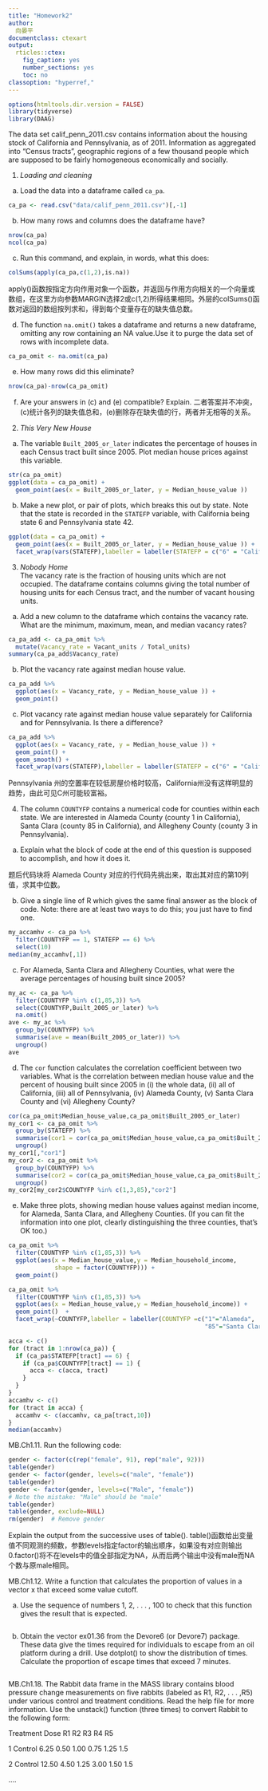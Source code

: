 ```yaml
---
title: "Homework2"
author:
  向晏平
documentclass: ctexart
output:
  rticles::ctex:
    fig_caption: yes
    number_sections: yes
    toc: no
classoption: "hyperref,"
---
```

```r
options(htmltools.dir.version = FALSE)
library(tidyverse)
library(DAAG)
```

The data set calif_penn_2011.csv contains information about the housing stock of California and Pennsylvania, as of 2011.  Information as aggregated into "Census tracts", geographic regions of a few thousand people which are supposed to be fairly homogeneous economically and socially.

1. _Loading and cleaning_
a. Load the data into a dataframe called `ca_pa`.

```r
ca_pa <- read.csv("data/calif_penn_2011.csv")[,-1]
```
b. How many rows and columns does the dataframe have?

```r
nrow(ca_pa)
ncol(ca_pa)
```

c. Run this command, and explain, in words, what this does:

```r
colSums(apply(ca_pa,c(1,2),is.na))
```

  apply()函数按指定方向作用对象一个函数，并返回与作用方向相关的一个向量或数组，在这里方向参数MARGIN选择2或c(1,2)所得结果相同。外层的colSums()函数对返回的数组按列求和，得到每个变量存在的缺失值总数。
  
d. The function `na.omit()` takes a dataframe and returns a new dataframe, omitting any row containing an NA value.Use it to purge the data set of rows with incomplete data.
    
```r
ca_pa_omit <- na.omit(ca_pa)
```
e. How many rows did this eliminate?

```r
nrow(ca_pa)-nrow(ca_pa_omit)
```

f. Are your answers in (c) and (e) compatible? Explain.
  二者答案并不冲突，(c)统计各列的缺失值总和，(e)删除存在缺失值的行，两者并无相等的关系。

2. _This Very New House_  
a. The variable `Built_2005_or_later` indicates the percentage of houses in each Census tract built since 2005.  Plot median house prices against this variable.

```r
str(ca_pa_omit)
ggplot(data = ca_pa_omit) + 
  geom_point(aes(x = Built_2005_or_later, y = Median_house_value ))
```

b. Make a new plot, or pair of plots, which breaks this out by state.  Note that the state is recorded in the `STATEFP` variable, with California being state 6 and Pennsylvania state 42.

```r
ggplot(data = ca_pa_omit) +
  geom_point(aes(x = Built_2005_or_later, y = Median_house_value )) +
  facet_wrap(vars(STATEFP),labeller = labeller(STATEFP = c("6" = "California","42" = "Pennsylvania")))
```

3. _Nobody Home_  
The vacancy rate is the fraction of housing units which are not occupied.  The dataframe contains columns giving the total number of housing units for each Census tract, and the number of vacant housing units.  
a. Add a new column to the dataframe which contains the vacancy rate.  What are the minimum, maximum, mean, and median vacancy rates?
    
```r
ca_pa_add <- ca_pa_omit %>%
  mutate(Vacancy_rate = Vacant_units / Total_units)
summary(ca_pa_add$Vacancy_rate)
```

b. Plot the vacancy rate against median house value.

```r
ca_pa_add %>%
  ggplot(aes(x = Vacancy_rate, y = Median_house_value )) +
  geom_point()
```

c. Plot vacancy rate against median house value separately for California and for Pennsylvania.  Is there a difference?

```r
ca_pa_add %>%
  ggplot(aes(x = Vacancy_rate, y = Median_house_value )) +
  geom_point() +
  geom_smooth() +
  facet_wrap(vars(STATEFP),labeller = labeller(STATEFP = c("6" = "California","42" = "Pennsylvania")))
```
Pennsylvania 州的空置率在较低房屋价格时较高，California州没有这样明显的趋势，由此可见C州可能较富裕。

4. The column `COUNTYFP` contains a numerical code for counties within each state.  We are interested in Alameda County (county 1 in California), Santa Clara (county 85 in California), and Allegheny County (county 3 in Pennsylvania).
a. Explain what the block of code at the end of this question is supposed to accomplish, and how it does it.

题后代码块将 Alameda County 对应的行代码先挑出来，取出其对应的第10列值，求其中位数。

b. Give a single line of R which gives the same final answer as the block of code.  Note: there are at least two ways to do this; you just have to find one.

```r
my_accamhv <- ca_pa %>%
  filter(COUNTYFP == 1, STATEFP == 6) %>%
  select(10)
median(my_accamhv[,1])
```

c. For Alameda, Santa Clara and Allegheny Counties, what were the average percentages of housing built since 2005?

```r
my_ac <- ca_pa %>% 
  filter(COUNTYFP %in% c(1,85,3)) %>%
  select(COUNTYFP,Built_2005_or_later) %>%
  na.omit()
ave <- my_ac %>%
  group_by(COUNTYFP) %>%
  summarise(ave = mean(Built_2005_or_later)) %>%
  ungroup()
ave
```

d. The `cor` function calculates the correlation coefficient between two variables.  What is the correlation between median house value and the percent of housing built since 2005 in (i) the whole data, (ii) all of California, (iii) all of Pennsylvania, (iv) Alameda County, (v) Santa Clara County and (vi) Allegheny County?

```r
cor(ca_pa_omit$Median_house_value,ca_pa_omit$Built_2005_or_later)
my_cor1 <- ca_pa_omit %>%
  group_by(STATEFP) %>%
  summarise(cor1 = cor(ca_pa_omit$Median_house_value,ca_pa_omit$Built_2005_or_later)) %>%
  ungroup()
my_cor1[,"cor1"]
my_cor2 <- ca_pa_omit %>%
  group_by(COUNTYFP) %>%
  summarise(cor2 = cor(ca_pa_omit$Median_house_value,ca_pa_omit$Built_2005_or_later)) %>%
  ungroup()
my_cor2[my_cor2$COUNTYFP %in% c(1,3,85),"cor2"]
```

e. Make three plots, showing median house values against median income, for Alameda, Santa Clara, and Allegheny Counties.  (If you can fit the information into one plot, clearly distinguishing the three counties, that's OK too.)

```r
ca_pa_omit %>%
  filter(COUNTYFP %in% c(1,85,3)) %>%
  ggplot(aes(x = Median_house_value,y = Median_household_income,
             shape = factor(COUNTYFP))) +
  geom_point()

ca_pa_omit %>%
  filter(COUNTYFP %in% c(1,85,3)) %>%
  ggplot(aes(x = Median_house_value,y = Median_household_income)) +
  geom_point()  +
  facet_wrap(~COUNTYFP,labeller = labeller(COUNTYFP =c("1"="Alameda",
                                                       "85"="Santa Clara","3"="Allegheny")))
```

```r
acca <- c()
for (tract in 1:nrow(ca_pa)) {
  if (ca_pa$STATEFP[tract] == 6) {
    if (ca_pa$COUNTYFP[tract] == 1) {
      acca <- c(acca, tract)
    }
  }
}
accamhv <- c()
for (tract in acca) {
  accamhv <- c(accamhv, ca_pa[tract,10])
}
median(accamhv)
```

MB.Ch1.11. Run the following code:
```r
gender <- factor(c(rep("female", 91), rep("male", 92)))
table(gender)
gender <- factor(gender, levels=c("male", "female"))
table(gender)
gender <- factor(gender, levels=c("Male", "female"))
# Note the mistake: "Male" should be "male"
table(gender)
table(gender, exclude=NULL)
rm(gender)  # Remove gender
```
Explain the output from the successive uses of table().
table()函数给出变量值不同观测的频数，参数levels指定factor的输出顺序，如果没有对应则输出0.factor()将不在levels中的值全部指定为NA，从而后两个输出中没有male而NA个数与原male相同。
     
     
MB.Ch1.12. Write a function that calculates the proportion of values in a vector x that exceed some value cutoff.

(a) Use the sequence of numbers 1, 2, . . . , 100 to check that this function gives the result that is expected.
```r

```

(b) Obtain the vector ex01.36 from the Devore6 (or Devore7) package. These data give the times required for individuals to escape from an oil platform during a drill. Use dotplot() to show the distribution of times. Calculate the proportion of escape times that exceed 7 minutes.
```r

```

MB.Ch1.18. The Rabbit data frame in the MASS library contains blood pressure change measurements on five rabbits (labeled as R1, R2, . . . ,R5) under various control and treatment conditions. Read the help file for more information. Use the unstack() function (three times) to convert Rabbit to the following form:

Treatment Dose   R1   R2   R3   R4   R5 

1 Control 6.25  0.50 1.00 0.75 1.25 1.5 

2 Control 12.50 4.50 1.25 3.00 1.50 1.5 

....
```r

```
